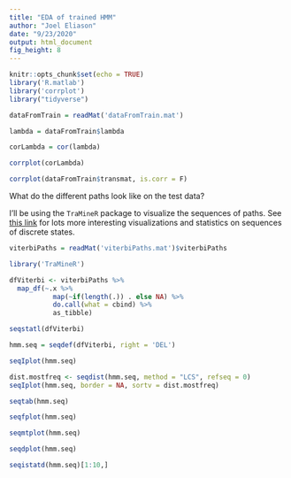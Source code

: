 ```yaml
---
title: "EDA of trained HMM"
author: "Joel Eliason"
date: "9/23/2020"
output: html_document
fig_height: 8
---
```


```r
knitr::opts_chunk$set(echo = TRUE)
library('R.matlab')
library('corrplot')
library("tidyverse")
```

```r
dataFromTrain = readMat('dataFromTrain.mat')

lambda = dataFromTrain$lambda

corLambda = cor(lambda)

corrplot(corLambda)

corrplot(dataFromTrain$transmat, is.corr = F)
```

What do the different paths look like on the test data?

I'll be using the `TraMineR` package to visualize the sequences of paths. See [this link](http://www.bristol.ac.uk/media-library/sites/cmm/migrated/documents/sequence.pdf) for lots more interesting visualizations and statistics on sequences of discrete states. 

```r
viterbiPaths = readMat('viterbiPaths.mat')$viterbiPaths

```

```r
library('TraMineR')

dfViterbi <- viterbiPaths %>%
  map_df(~.x %>% 
           map(~if(length(.)) . else NA) %>% 
           do.call(what = cbind) %>% 
           as_tibble) 

seqstatl(dfViterbi)

hmm.seq = seqdef(dfViterbi, right = 'DEL')

seqIplot(hmm.seq)

dist.mostfreq <- seqdist(hmm.seq, method = "LCS", refseq = 0)
seqIplot(hmm.seq, border = NA, sortv = dist.mostfreq)
```

```r
seqtab(hmm.seq)

seqfplot(hmm.seq)

seqmtplot(hmm.seq)

seqdplot(hmm.seq)
```

```r
seqistatd(hmm.seq)[1:10,]
```

